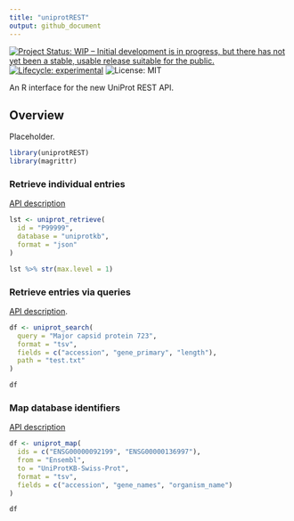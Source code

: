 ```yaml
---
title: "uniprotREST"
output: github_document
---
```


<!-- badges: start -->
[![Project Status: WIP – Initial development is in progress, but there has not yet been a stable, usable release suitable for the public.](https://www.repostatus.org/badges/latest/wip.svg)](https://www.repostatus.org/#wip)
[![Lifecycle: experimental](https://img.shields.io/badge/lifecycle-experimental-orange.svg)](https://lifecycle.r-lib.org/articles/stages.html#experimental)
![License: MIT](https://img.shields.io/github/license/csdaw/uniprotREST)
<!-- badges: end -->


An R interface for the new UniProt REST API.

## Overview

Placeholder.

```r
library(uniprotREST)
library(magrittr)
```


### Retrieve individual entries

[API description](https://www.uniprot.org/help/api_retrieve_entries)

```r
lst <- uniprot_retrieve(
  id = "P99999",
  database = "uniprotkb",
  format = "json"
)

lst %>% str(max.level = 1)
```


### Retrieve entries via queries

[API description](https://www.uniprot.org/help/api_queries).

```r
df <- uniprot_search(
  query = "Major capsid protein 723",
  format = "tsv", 
  fields = c("accession", "gene_primary", "length"),
  path = "test.txt"
)

df
```

### Map database identifiers

[API description](https://www.uniprot.org/help/id_mapping)

```r
df <- uniprot_map(
  ids = c("ENSG00000092199", "ENSG00000136997"),
  from = "Ensembl",
  to = "UniProtKB-Swiss-Prot",
  format = "tsv",
  fields = c("accession", "gene_names", "organism_name")
)

df
```

